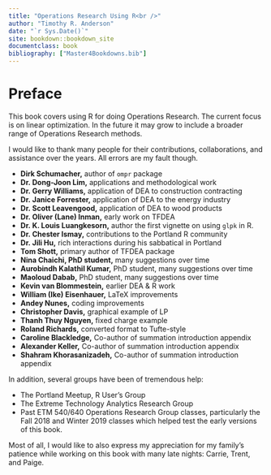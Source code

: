 ```yaml
---
title: "Operations Research Using R<br />"
author: "Timothy R. Anderson"
date: "`r Sys.Date()`"
site: bookdown::bookdown_site
documentclass: book
bibliography: ["Master4Bookdowns.bib"]
---
```

# Preface {-}

This book covers using R for doing Operations Research. The current focus is on linear optimization. In the future it may grow to include a broader range of Operations Research methods. 

I would like to thank many people for their contributions, collaborations, and assistance over the years. All errors are my fault though.  

* **Dirk Schumacher,** author of `ompr` package
* **Dr. Dong-Joon Lim,** applications and methodological work 
* **Dr. Gerry Williams,** application of DEA to construction contracting
* **Dr. Janice Forrester,** application of DEA to the energy industry
* **Dr. Scott Leavengood,** application of DEA to wood products
* **Dr. Oliver (Lane) Inman,** early work on TFDEA
* **Dr. K. Louis Luangkesorn,** author the first vignette on using `glpk` in R.
* **Dr. Chester Ismay,** contributions to the Portland R community
* **Dr. Jili Hu,** rich interactions during his sabbatical in Portland
* **Tom Shott,** primary author of TFDEA package
* **Nina Chaichi, PhD student,** many suggestions over time
* **Aurobindh Kalathil Kumar,** PhD student, many suggestions over time
* **Maoloud Dabab,** PhD student, many suggestions over time
* **Kevin van Blommestein,** earlier DEA & R work
* **William (Ike) Eisenhauer,** LaTeX improvements
* **Andey Nunes,** coding improvements
* **Christopher Davis,** graphical example of LP
* **Thanh Thuy Nguyen,** fixed charge example 
* **Roland Richards,** converted format to Tufte-style
* **Caroline Blackledge,** Co-author of summation introduction appendix
* **Alexander Keller,** Co-author of summation introduction appendix
* **Shahram Khorasanizadeh,** Co-author of summation introduction appendix

In addition, several groups have been of tremendous help:

* The Portland Meetup, R User's Group 
* The Extreme Technology Analytics Research Group
* Past ETM 540/640 Operations Research Group classes, particularly the Fall 2018 and Winter 2019 classes which helped test the early versions of this book.  

Most of all, I would like to also express my appreciation for my family's patience while working on this book with many late nights:  Carrie, Trent, and Paige.
